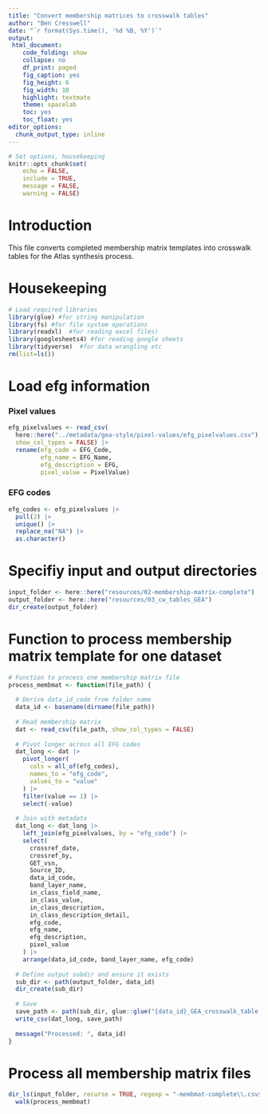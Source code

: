 ```yaml
---
title: "Convert membership matrices to crosswalk tables"
author: "Ben Cresswell"
date: "`r format(Sys.time(), '%d %B, %Y')`"
output: 
 html_document:
    code_folding: show
    collapse: no
    df_print: paged
    fig_caption: yes
    fig_height: 6
    fig_width: 10
    highlight: textmate
    theme: spacelab
    toc: yes
    toc_float: yes
editor_options: 
  chunk_output_type: inline
---
```



```r
# Set options, housekeeping
knitr::opts_chunk$set(
	echo = FALSE,
	include = TRUE,
	message = FALSE,
	warning = FALSE)
```


# Introduction
This file converts completed membership matrix templates into crosswalk tables for the Atlas synthesis process.


# Housekeeping
```r
# Load required libraries
library(glue) #for string manipulation
library(fs) #for file system operations
library(readxl)  #for reading excel files)
library(googlesheets4) #for reading google sheets
library(tidyverse)  #for data wrangling etc
rm(list=ls())
```


# Load efg information
### Pixel values
```r
efg_pixelvalues <- read_csv(
  here::here("../metadata/gea-style/pixel-values/efg_pixelvalues.csv"),
  show_col_types = FALSE) |>
  rename(efg_code = EFG_Code,
         efg_name = EFG_Name,
         efg_description = EFG,
         pixel_value = PixelValue)
```


### EFG codes
```r
efg_codes <- efg_pixelvalues |> 
  pull(2) |> 
  unique() |> 
  replace_na("NA") |> 
  as.character()
```


# Specifiy input and output directories
```r
input_folder <- here::here("resources/02-membership-matrix-complete")
output_folder <- here::here("resources/03_cw_tables_GEA")
dir_create(output_folder)
```


# Function to process membership matrix template for one dataset
```r
# Function to process one membership matrix file
process_membmat <- function(file_path) {
  
  # Derive data_id_code from folder name
  data_id <- basename(dirname(file_path))
  
  # Read membership matrix
  dat <- read_csv(file_path, show_col_types = FALSE)
  
  # Pivot longer across all EFG codes
  dat_long <- dat |>
    pivot_longer(
      cols = all_of(efg_codes),
      names_to = "efg_code",
      values_to = "value"
    ) |>
    filter(value == 1) |>
    select(-value)
  
  # Join with metadata
  dat_long <- dat_long |>
    left_join(efg_pixelvalues, by = "efg_code") |>
    select(
      crossref_date,
      crossref_by,
      GET_vsn,
      Source_ID,
      data_id_code,
      band_layer_name,
      in_class_field_name,
      in_class_value,
      in_class_description,
      in_class_description_detail,
      efg_code,
      efg_name,
      efg_description,
      pixel_value
    ) |>
    arrange(data_id_code, band_layer_name, efg_code)
  
  # Define output subdir and ensure it exists
  sub_dir <- path(output_folder, data_id)
  dir_create(sub_dir)
  
  # Save
  save_path <- path(sub_dir, glue::glue("{data_id}_GEA_crosswalk_table.csv"))
  write_csv(dat_long, save_path)
  
  message("Processed: ", data_id)
}

```

# Process all membership matrix files
```r
dir_ls(input_folder, recurse = TRUE, regexp = "-membmat-complete\\.csv$") |>
  walk(process_membmat)
```

